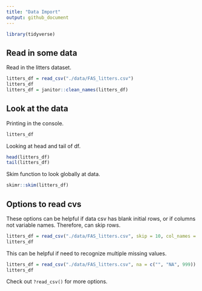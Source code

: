 ```yaml
---
title: "Data Import"
output: github_document
---
```


```r
library(tidyverse)
```

## Read in some data

Read in the litters dataset.

```r
litters_df = read_csv("./data/FAS_litters.csv")
litters_df
litters_df = janitor::clean_names(litters_df)
```

## Look at the data

Printing in the console.
```r
litters_df
```

Looking at head and tail of df.
```r
head(litters_df)
tail(litters_df)
```

Skim function to look globally at data.
```r
skimr::skim(litters_df)
```

## Options to read cvs

These options can be helpful if data csv has blank initial rows, or if columns not variable names.
Therefore, can skip rows.
```r
litters_df = read_csv("./data/FAS_litters.csv", skip = 10, col_names = FALSE)
litters_df
```

This can be helpful if need to recognize multiple missing values.
```r
litters_df = read_csv("./data/FAS_litters.csv", na = c("", "NA", 999))
litters_df
```

Check out `?read_csv()` for more options. 

